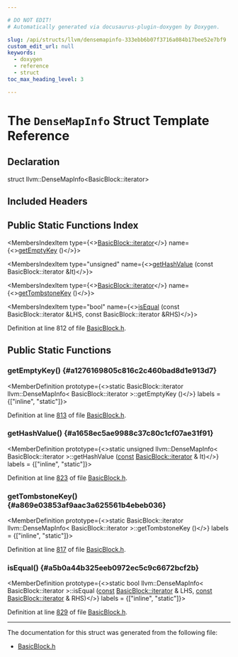 ```yaml
---

# DO NOT EDIT!
# Automatically generated via docusaurus-plugin-doxygen by Doxygen.

slug: /api/structs/llvm/densemapinfo-333ebb6b07f3716a084b17bee52e7bf9
custom_edit_url: null
keywords:
  - doxygen
  - reference
  - struct
toc_max_heading_level: 3

---
```





# The `DenseMapInfo` Struct Template Reference

<DoxygenPage pluginConfig={pluginConfig}>



## Declaration

<CodeBlock>struct llvm::DenseMapInfo&lt;BasicBlock::iterator&gt;</CodeBlock>

## Included Headers

<IncludesList>
<IncludesListItem
  filePath="llvm/IR/BasicBlock.h"
  permalink="/docs/api/files/include/include/llvm/include/llvm/ir/basicblock-h"
  isLocal="true" />
</IncludesList>

## Public Static Functions Index

<MembersIndex>

<MembersIndexItem
  type={<><a href="/docs/api/classes/llvm/basicblock/#a98c0a84a5dfa8bce341c829709f171e5">BasicBlock::iterator</a></>}
  name={<><a href="#a1276169805c816c2c460bad8d1e913d7">getEmptyKey</a> ()</>}>
</MembersIndexItem>

<MembersIndexItem
  type="unsigned"
  name={<><a href="#a1658ec5ae9988c37c80c1cf07ae31f91">getHashValue</a> (const BasicBlock::iterator &amp;It)</>}>
</MembersIndexItem>

<MembersIndexItem
  type={<><a href="/docs/api/classes/llvm/basicblock/#a98c0a84a5dfa8bce341c829709f171e5">BasicBlock::iterator</a></>}
  name={<><a href="#a869e03853af9aac3a625561b4ebeb036">getTombstoneKey</a> ()</>}>
</MembersIndexItem>

<MembersIndexItem
  type="bool"
  name={<><a href="#a5b0a44b325eeb0972ec5c9c6672bcf2b">isEqual</a> (const BasicBlock::iterator &amp;LHS, const BasicBlock::iterator &amp;RHS)</>}>
</MembersIndexItem>

</MembersIndex>


Definition at line 812 of file <a href="/docs/api/files/include/include/llvm/include/llvm/ir/basicblock-h">BasicBlock.h</a>.

<SectionDefinition>

## Public Static Functions

### getEmptyKey() {#a1276169805c816c2c460bad8d1e913d7}

<MemberDefinition
  prototype={<>static BasicBlock::iterator llvm::DenseMapInfo&lt; BasicBlock::iterator &gt;::getEmptyKey ()</>}
  labels = {["inline", "static"]}>

Definition at line <a href="/docs/api/files/include/include/llvm/include/llvm/ir/basicblock-h/#l00813">813</a> of file <a href="/docs/api/files/include/include/llvm/include/llvm/ir/basicblock-h">BasicBlock.h</a>.
</MemberDefinition>

### getHashValue() {#a1658ec5ae9988c37c80c1cf07ae31f91}

<MemberDefinition
  prototype={<>static unsigned llvm::DenseMapInfo&lt; BasicBlock::iterator &gt;::getHashValue (<a href="/docs/api/files/lib/lib/target/lib/target/aarch64/aarch64promoteconstant-cpp/#a90f8350fecae261c25be85d38b451bff">const</a> <a href="/docs/api/classes/llvm/basicblock/#a98c0a84a5dfa8bce341c829709f171e5">BasicBlock::iterator</a> &amp; It)</>}
  labels = {["inline", "static"]}>

Definition at line <a href="/docs/api/files/include/include/llvm/include/llvm/ir/basicblock-h/#l00823">823</a> of file <a href="/docs/api/files/include/include/llvm/include/llvm/ir/basicblock-h">BasicBlock.h</a>.
</MemberDefinition>

### getTombstoneKey() {#a869e03853af9aac3a625561b4ebeb036}

<MemberDefinition
  prototype={<>static BasicBlock::iterator llvm::DenseMapInfo&lt; BasicBlock::iterator &gt;::getTombstoneKey ()</>}
  labels = {["inline", "static"]}>

Definition at line <a href="/docs/api/files/include/include/llvm/include/llvm/ir/basicblock-h/#l00817">817</a> of file <a href="/docs/api/files/include/include/llvm/include/llvm/ir/basicblock-h">BasicBlock.h</a>.
</MemberDefinition>

### isEqual() {#a5b0a44b325eeb0972ec5c9c6672bcf2b}

<MemberDefinition
  prototype={<>static bool llvm::DenseMapInfo&lt; BasicBlock::iterator &gt;::isEqual (<a href="/docs/api/files/lib/lib/target/lib/target/aarch64/aarch64promoteconstant-cpp/#a90f8350fecae261c25be85d38b451bff">const</a> <a href="/docs/api/classes/llvm/basicblock/#a98c0a84a5dfa8bce341c829709f171e5">BasicBlock::iterator</a> &amp; LHS, <a href="/docs/api/files/lib/lib/target/lib/target/aarch64/aarch64promoteconstant-cpp/#a90f8350fecae261c25be85d38b451bff">const</a> <a href="/docs/api/classes/llvm/basicblock/#a98c0a84a5dfa8bce341c829709f171e5">BasicBlock::iterator</a> &amp; RHS)</>}
  labels = {["inline", "static"]}>

Definition at line <a href="/docs/api/files/include/include/llvm/include/llvm/ir/basicblock-h/#l00829">829</a> of file <a href="/docs/api/files/include/include/llvm/include/llvm/ir/basicblock-h">BasicBlock.h</a>.
</MemberDefinition>

</SectionDefinition>

<hr/>

The documentation for this struct was generated from the following file:

<ul>
<li><a href="/docs/api/files/include/include/llvm/include/llvm/ir/basicblock-h">BasicBlock.h</a></li>
</ul>

</DoxygenPage>

